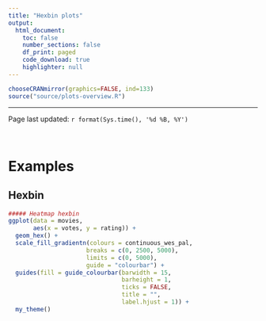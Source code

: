 ```yaml
---
title: "Hexbin plots"
output:
  html_document:
    toc: false
    number_sections: false
    df_print: paged
    code_download: true
    highlighter: null
---
```


```r
chooseCRANmirror(graphics=FALSE, ind=133)
source("source/plots-overview.R")
```
___

Page last updated: `r format(Sys.time(), '%d %B, %Y')`

\  

# Examples {#hexbins .tabset}

## Hexbin {#hexbin}
```r
##### Heatmap hexbin
ggplot(data = movies, 
       aes(x = votes, y = rating)) +
  geom_hex() +
  scale_fill_gradientn(colours = continuous_wes_pal, 
                      breaks = c(0, 2500, 5000),
                      limits = c(0, 5000),
                      guide = "colourbar") +
  guides(fill = guide_colourbar(barwidth = 15, 
                                barheight = 1,
                                ticks = FALSE,
                                title = "",
                                label.hjust = 1)) +
  my_theme() 
```